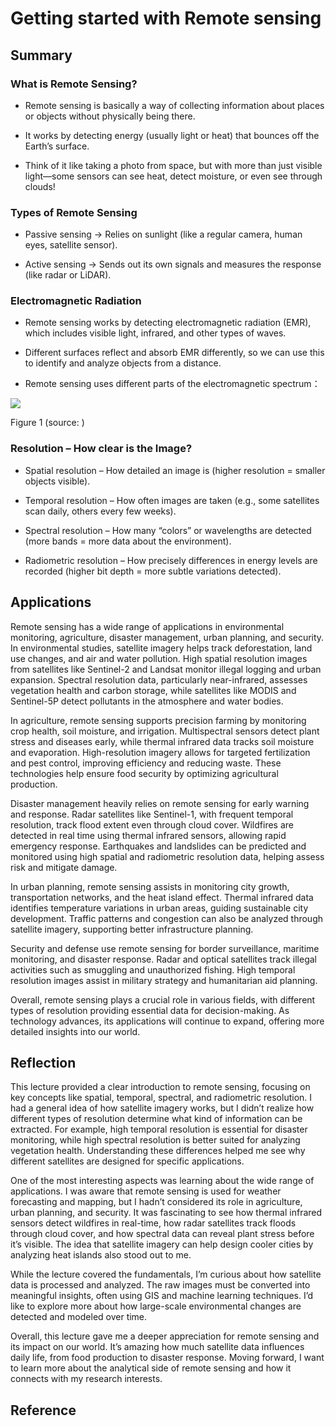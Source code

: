 # Getting started with Remote sensing

## Summary

### What is Remote Sensing?

-   Remote sensing is basically a way of collecting information about places or objects without physically being there.

-   It works by detecting energy (usually light or heat) that bounces off the Earth’s surface.

-   Think of it like taking a photo from space, but with more than just visible light—some sensors can see heat, detect moisture, or even see through clouds!

### Types of Remote Sensing

-   Passive sensing → Relies on sunlight (like a regular camera, human eyes, satellite sensor).

-   Active sensing → Sends out its own signals and measures the response (like radar or LiDAR).

### Electromagnetic Radiation

-   Remote sensing works by detecting electromagnetic radiation (EMR), which includes visible light, infrared, and other types of waves.

-   Different surfaces reflect and absorb EMR differently, so we can use this to identify and analyze objects from a distance.

-   Remote sensing uses different parts of the electromagnetic spectrum：

![](images/EM_spectrum_compare_level1_lg.jpg)

Figure 1 (source: )

### Resolution – How clear is the Image?

-   Spatial resolution – How detailed an image is (higher resolution = smaller objects visible).

-   Temporal resolution – How often images are taken (e.g., some satellites scan daily, others every few weeks).

-   Spectral resolution – How many “colors” or wavelengths are detected (more bands = more data about the environment).

-   Radiometric resolution – How precisely differences in energy levels are recorded (higher bit depth = more subtle variations detected).

## Applications

Remote sensing has a wide range of applications in environmental monitoring, agriculture, disaster management, urban planning, and security. In environmental studies, satellite imagery helps track deforestation, land use changes, and air and water pollution. High spatial resolution images from satellites like Sentinel-2 and Landsat monitor illegal logging and urban expansion. Spectral resolution data, particularly near-infrared, assesses vegetation health and carbon storage, while satellites like MODIS and Sentinel-5P detect pollutants in the atmosphere and water bodies.

In agriculture, remote sensing supports precision farming by monitoring crop health, soil moisture, and irrigation. Multispectral sensors detect plant stress and diseases early, while thermal infrared data tracks soil moisture and evaporation. High-resolution imagery allows for targeted fertilization and pest control, improving efficiency and reducing waste. These technologies help ensure food security by optimizing agricultural production.

Disaster management heavily relies on remote sensing for early warning and response. Radar satellites like Sentinel-1, with frequent temporal resolution, track flood extent even through cloud cover. Wildfires are detected in real time using thermal infrared sensors, allowing rapid emergency response. Earthquakes and landslides can be predicted and monitored using high spatial and radiometric resolution data, helping assess risk and mitigate damage.

In urban planning, remote sensing assists in monitoring city growth, transportation networks, and the heat island effect. Thermal infrared data identifies temperature variations in urban areas, guiding sustainable city development. Traffic patterns and congestion can also be analyzed through satellite imagery, supporting better infrastructure planning.

Security and defense use remote sensing for border surveillance, maritime monitoring, and disaster response. Radar and optical satellites track illegal activities such as smuggling and unauthorized fishing. High temporal resolution images assist in military strategy and humanitarian aid planning.

Overall, remote sensing plays a crucial role in various fields, with different types of resolution providing essential data for decision-making. As technology advances, its applications will continue to expand, offering more detailed insights into our world.

## Reflection

This lecture provided a clear introduction to remote sensing, focusing on key concepts like spatial, temporal, spectral, and radiometric resolution. I had a general idea of how satellite imagery works, but I didn’t realize how different types of resolution determine what kind of information can be extracted. For example, high temporal resolution is essential for disaster monitoring, while high spectral resolution is better suited for analyzing vegetation health. Understanding these differences helped me see why different satellites are designed for specific applications.

One of the most interesting aspects was learning about the wide range of applications. I was aware that remote sensing is used for weather forecasting and mapping, but I hadn’t considered its role in agriculture, urban planning, and security. It was fascinating to see how thermal infrared sensors detect wildfires in real-time, how radar satellites track floods through cloud cover, and how spectral data can reveal plant stress before it’s visible. The idea that satellite imagery can help design cooler cities by analyzing heat islands also stood out to me.

While the lecture covered the fundamentals, I’m curious about how satellite data is processed and analyzed. The raw images must be converted into meaningful insights, often using GIS and machine learning techniques. I’d like to explore more about how large-scale environmental changes are detected and modeled over time.

Overall, this lecture gave me a deeper appreciation for remote sensing and its impact on our world. It’s amazing how much satellite data influences daily life, from food production to disaster response. Moving forward, I want to learn more about the analytical side of remote sensing and how it connects with my research interests.

## Reference
